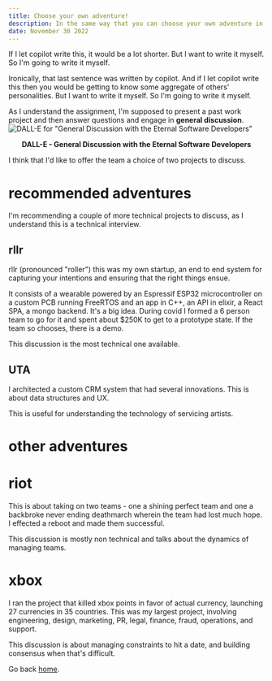 ```yaml
---
title: Choose your own adventure! 
description: In the same way that you can choose your own adventure in a book, you can choose your own adventure in in this interview.
date: November 30 2022
---
```


If I let copilot write this, it would be a lot shorter. But I want to write it myself. So I'm going to write it myself.

Ironically, that last sentence was written by copilot.  And if I let copilot write this then you would be getting to know some aggregate of others' personalities. But I want to write it myself. So I'm going to write it myself.

As I understand the assignment, I'm supposed to present a past work project and then answer questions and engage in __general discussion__.
![DALL-E for "General Discussion with the Eternal Software Developers"](/images/general-discussion.png) 
 <figcaption align = "center"><b>DALL-E - General Discussion with the Eternal Software Developers</b></figcaption>

I think that I'd like to offer the team a choice of two projects to discuss.  

# recommended adventures
I'm recommending a couple of more technical projects to discuss, as I understand this is a technical interview.

## rllr 
rllr (pronounced "roller") this was my own startup, an end to end system for capturing your intentions and ensuring that the right things ensue.  

It consists of a wearable powered by an Espressif ESP32 microcontroller on a custom PCB running FreeRTOS and an app in C++, an API in elixir, a React SPA, a mongo backend. It's a big idea.  During covid I formed a 6 person team to go for it and spent about $250K to get to a prototype state.  If the team so chooses, there is a demo.

This discussion is the most technical one available.

## UTA 
I architected a custom CRM system that had several innovations.  This is about data structures and UX.

This is useful for understanding the technology of servicing artists.

# other adventures

# riot 
This is about taking on two teams - one a shining perfect team and one a backbroke never ending deathmarch wherein the team had lost much hope.  I effected a reboot and made them successful.

This discussion is mostly non technical and talks about the dynamics of managing teams.

# xbox 
I ran the project that killed xbox points in favor of actual currency, launching 27 currencies in 35 countries.  This was my largest project, involving engineering, design, marketing, PR, legal, finance, fraud, operations, and support.  

This discussion is about managing constraints to hit a date, and building consensus when that's difficult.

Go back [home](/).
